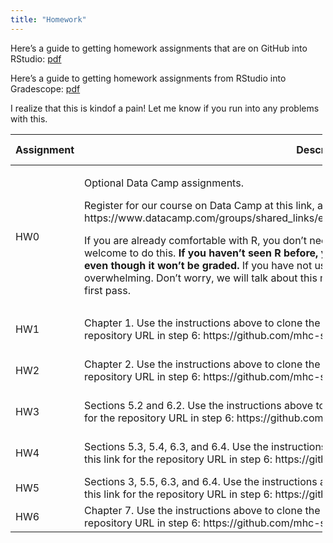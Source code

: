 ```yaml
---
title: "Homework"
---
```


Here's a guide to getting homework assignments that are on GitHub into RStudio: [pdf](resources/Stat242-github-setup.pdf)

Here's a guide to getting homework assignments from RStudio into Gradescope: [pdf](homework/hw_submission/Stat242-hw-submission.pdf)

I realize that this is kindof a pain!  Let me know if you run into any problems with this.

+------------------+--------------------------------------------------------------------------------------+-------------------+----------+--------------------------------------------------------------------------+
| Assignment       | Description                                                                          | Due Date          | Value    | Solutions                                                                |
+==================+======================================================================================+===================+==========+==========================================================================+
| HW0              | Optional Data Camp assignments.                                                      |    N/A            | 0        |  N/A                                                                     |
|                  |                                                                                      |                   |(optional)|                                                                          |
|                  | Register for our course on Data Camp at this link, and complete the assignment there:|                   |          |                                                                          |
|                  | https://www.datacamp.com/groups/shared_links/e05929250408228fa302681f53f66bdc48e8142d|                   |          |                                                                          |
|                  |                                                                                      |                   |          |                                                                          |
|                  | If you are already comfortable with R, you don't need to do this.  If you would like |                   |          |                                                                          |
|                  | a review, you are welcome to do this.  **If you haven't seen R before, you should**  |                   |          |                                                                          |
|                  | **treat this as a required assignment even though it won't be graded.**  If you have |                   |          |                                                                          |
|                  | not used R much/at all yet, this assignment may feel overwhelming.  Don't worry, we  |                   |          |                                                                          |
|                  | will talk about this material in more depth in future classes.  This is a first pass.|                   |          |                                                                          |
+------------------+--------------------------------------------------------------------------------------+-------------------+----------+--------------------------------------------------------------------------+
| HW1              | Chapter 1.  Use the instructions above to clone the assignment into RStudio, using   | Sept. 13          | 1        | https://github.com/mhc-stat242-f2019/HW1-solutions/blob/master/HW1.pdf   |
|                  | this link for the repository URL in step 6:                                          |                   |          |                                                                          |
|                  | https://github.com/mhc-stat242-f2019/HW1.git                                         |                   |          |                                                                          |
+------------------+--------------------------------------------------------------------------------------+-------------------+----------+--------------------------------------------------------------------------+
| HW2              | Chapter 2.  Use the instructions above to clone the assignment into RStudio, using   | Sept. 20          | 1        | https://github.com/mhc-stat242-f2019/HW2-solutions/blob/master/HW2.pdf   |
|                  | this link for the repository URL in step 6:                                          |                   |          |                                                                          |
|                  | https://github.com/mhc-stat242-f2019/HW2.git                                         |                   |          |                                                                          |
+------------------+--------------------------------------------------------------------------------------+-------------------+----------+--------------------------------------------------------------------------+
| HW3              | Sections 5.2 and 6.2.  Use the instructions above to clone the assignment into       | Sept. 27          | 1        | https://github.com/mhc-stat242-f2019/HW3-solutions/blob/master/HW3.pdf   |
|                  | RStudio, using this link for the repository URL in step 6:                           |                   |          |                                                                          |
|                  | https://github.com/mhc-stat242-f2019/HW3.git                                         |                   |          |                                                                          |
+------------------+--------------------------------------------------------------------------------------+-------------------+----------+--------------------------------------------------------------------------+
| HW4              | Sections 5.3, 5.4, 6.3, and 6.4.  Use the instructions above to clone the assignment | Oct. 4            | 1        | https://github.com/mhc-stat242-f2019/HW4-solutions/blob/master/HW4.pdf   |
|                  | into RStudio, using this link for the repository URL in step 6:                      |                   |          |                                                                          |
|                  | https://github.com/mhc-stat242-f2019/HW4.git                                         |                   |          |                                                                          |
+------------------+--------------------------------------------------------------------------------------+-------------------+----------+--------------------------------------------------------------------------+
| HW5              | Sections 3, 5.5, 6.3, and 6.4.    Use the instructions above to clone the assignment | Oct. 18           | 1        | Will be posted later.                                                    |
|                  | into RStudio, using this link for the repository URL in step 6:                      |                   |          |                                                                          |
|                  | https://github.com/mhc-stat242-f2019/HW5.git                                         |                   |          |                                                                          |
+------------------+--------------------------------------------------------------------------------------+-------------------+----------+--------------------------------------------------------------------------+
| HW6              | Chapter 7.    Use the instructions above to clone the assignment                     | Oct. 25           | 1        | Will be posted later.                                                    |
|                  | into RStudio, using this link for the repository URL in step 6:                      |                   |          |                                                                          |
|                  | https://github.com/mhc-stat242-f2019/HW6.git                                         |                   |          |                                                                          |
+------------------+--------------------------------------------------------------------------------------+-------------------+----------+--------------------------------------------------------------------------+
